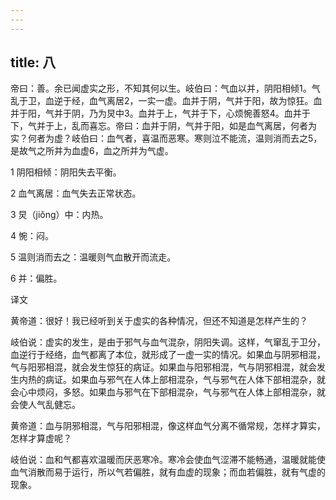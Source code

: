 ```yaml
---
---
---
```

title: 八
---




帝曰：善。余已闻虚实之形，不知其何以生。岐伯曰：气血以并，阴阳相倾1。气乱于卫，血逆于经，血气离居2，一实一虚。血并于阴，气并于阳，故为惊狂。血并于阳，气并于阴，乃为炅中3。血并于上，气并于下，心烦惋善怒4。血并于下，气并于上，乱而喜忘。帝曰：血并于阴，气并于阳，如是血气离居，何者为实？何者为虚？岐伯曰：血气者，喜温而恶寒。寒则泣不能流，温则消而去之5，是故气之所并为血虚6，血之所并为气虚。

1 阴阳相倾：阴阳失去平衡。

2 血气离居：血气失去正常状态。

3 炅（jiǒnɡ）中：内热。

4 惋：闷。

5 温则消而去之：温暖则气血散开而流走。

6 并：偏胜。

译文

黄帝道：很好！我已经听到关于虚实的各种情况，但还不知道是怎样产生的？

岐伯说：虚实的发生，是由于邪气与血气混杂，阴阳失调。这样，气窜乱于卫分，血逆行于经络，血气都离了本位，就形成了一虚一实的情况。如果血与阴邪相混，气与阳邪相混，就会发生惊狂的病证。如果血与阳邪相混，气与阴邪相混，就会发生内热的病证。如果血与邪气在人体上部相混杂，气与邪气在人体下部相混杂，就会心中烦闷，多怒。如果血与邪气在下部相混杂，气与邪气在人体上部相混杂，就会使人气乱健忘。

黄帝道：血与阴邪相混，气与阳邪相混，像这样血气分离不循常规，怎样才算实，怎样才算虚呢？

岐伯说：血和气都喜欢温暖而厌恶寒冷。寒冷会使血气涩滞不能畅通，温暖就能使血气消散而易于运行，所以气若偏胜，就有血虚的现象；而血若偏胜，就有气虚的现象。